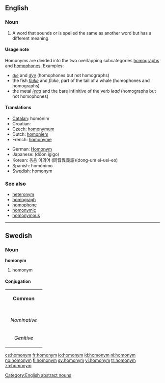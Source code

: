 {{wikipedia}}
==English==
{{nyms}}

===Noun===
{{en-noun}}

# A word that sounds or is spelled the same as another word but has a different meaning.

====Usage note====
Homonyms are divided into the two overlapping subcategories [[homograph]]s and [[homophone]]s. Examples:
*''[[die]]'' and ''[[dye]]'' (homophones but not homographs)
*the fish ''[[fluke]]'' and ''fluke'', part of the tail of a whale (homophones and homographs)
*the metal ''[[lead]]'' and the bare infinitive of the verb ''lead'' (homographs but not homophones)

====Translations====
{{trans-top|word with the same sound or spelling but different meaning}}
*[[Catalan]]: homònim {{m|n}}
*Croatian: {{t-|hr|homonim|m}}
*Czech: [[homonymum]] {{n}}
*Dutch: [[homoniem]] {{n}}
*French: [[homonyme]] {{m|n}}
{{trans-mid}}
*German: [[Homonym]] {{n}}
*Japanese: {{JAchar|[[同音異義語]]}} (dōon igigo)
*Korean: 동음 이의어 (同音異義語)(dong-um ei-uei-eo)
*Spanish: homónimo {{m|n}}
*Swedish: homonym {{c}}
{{trans-bottom}}

===See also===
*[[heteronym]]
*[[homograph]]
*[[homophone]]
*[[homonymic]]
*[[homonymous]]

[[Category:English abstract nouns]]

----

==Swedish==

===Noun===
'''homonym'''

# homonym

====Conjugation====
{| border=1 cellspacing=0
| bgcolor=#FFFFF0 colspan=5 align=center | '''Common'''
|-
|- bgcolor=#FFFFF0 align=center
! rowspan=2 |
| colspan=2 width=105 | ''Singular''
| colspan=2 | ''Plural''
|- bgcolor=#FFFFF0 align=center
| width=105 | ''Indefinite''
| width=105 | ''Definite''
| width=105 | ''Indefinite''
|  width=105 | ''Definite''
|- align=center
| width=105 bgcolor=#FFFFF0 | ''Nominative''
| [[homonym]]
| [[homonymer]]
| [[homonymen]]
| [[homonymerna]]
|- align=center
| width=105 bgcolor=#FFFFF0 | ''Genitive''
| [[homonyms]]
| [[homonymers]]
| [[homonymens]]
| [[homonymernas]]
|}

[[cs:homonym]]
[[fr:homonym]]
[[io:homonym]]
[[id:homonym]]
[[nl:homonym]]
[[no:homonym]]
[[fi:homonym]]
[[sv:homonym]]
[[vi:homonym]]
[[tr:homonym]]
[[zh:homonym]]